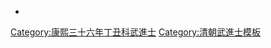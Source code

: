 {{Navbox
|name = 康熙三十六年丁丑科武殿試金榜
|title = 康熙三十六年（[[1697年]]）丁丑科武殿試金榜
|titlestyle = background-color:#FFD700;
|image =
|style = width:100%;text-align:center; 
|groupstyle = text-align:center; background-color:#FFD700;
|liststyle = text-align:center;
|state = {{{state<includeonly>|collapsed</includeonly>}}}
|group1 = 第一甲<br>賜武進士及第<br>共3名
|list1 = '''[[繳煜章]]''' - □□□ - '''[[胡琨|胡　琨]]'''

|group2 = 第二甲<br>賜武進士出身<br>共？名
|list2 = □□□ - 

|group3 = 第三甲<br>賜同武進士出身<br>共？名
|list3 = 名次不詳：<br>[[鐵鴻緒]] - [[王度|王　度]] - [[吳天作]] - [[龔應芳]] - [[龔鵬|龔　鵬]] - [[龍標|龍　標]] - [[楊學溥]] - [[繆偉臣]] - [[徐憲文]]

|belowstyle = text-align: center; background-color:#FFD700;
|below='''前一科：[[Template:康熙三十三年甲戌科武殿試金榜|康熙三十三年甲戌科]]　'''·'''　後一科：[[Template:康熙三十九年庚辰科武殿試金榜|康熙三十九年庚辰科]]'''<br>'''同科進士：[[Template:康熙三十六年丁丑科殿試金榜|康熙三十六年丁丑文科]]'''
}}
[[Category:康熙三十六年丁丑科武進士]]
<noinclude>
[[Category:康熙三十六年丁丑科武進士| ]]
[[Category:清朝武進士模板]]
*<small></small></noinclude>